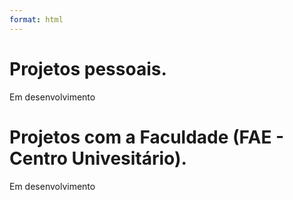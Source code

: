 ```yaml
---
format: html
---
```


# Projetos pessoais.

Em desenvolvimento

# Projetos com a Faculdade (FAE - Centro Univesitário).

Em desenvolvimento
